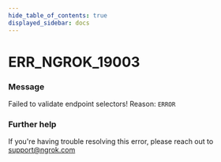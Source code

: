 ```yaml
---
hide_table_of_contents: true
displayed_sidebar: docs
---
```



# ERR_NGROK_19003

### Message

Failed to validate endpoint selectors! Reason: `ERROR`

<ErrorDetails error="err_ngrok_19003" />

### Further help

If you're having trouble resolving this error, please reach out to [support@ngrok.com](mailto:support@ngrok.com?subject=Help%20with%20ERR_NGROK_19003)
